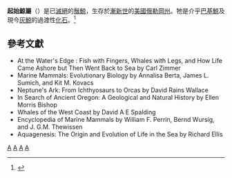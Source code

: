 {{Automatic taxobox
| taxon = Aetiocetus
| authority = Emlong, 1966
| fossil_range = [[漸新世|漸新世]]晚期
| status = fossil
| image = Aetiocetus BW.jpg
| type_species = ''Aetiocetus cotylalveus''
| subdivision_ranks = [[種|種]]
| subdivision =
* ''A. cotylalveus'' <br />Emlong, 1966
* ''A. polydentatus''<br />Barnes, Kimura, Furuwasa, Sawamura, 1995
* ''A. tomitai''<br />Barnes, Kimura, Furuwasa, Sawamura, 1995
* ''A. weltoni''<br /> Barnes, Kimura, Furusawa, Sawamura, 1995
}}

'''起始鯨屬'''（{{lang-xm|Aetiocetus}}）是已[[滅絕|滅絕]]的[[鬚鯨|鬚鯨]]，生存於[[漸新世|漸新世]]的[[美國|美國]][[俄勒岡州|俄勒岡州]]。牠是介乎[[巴基鯨|巴基鯨]]及現今[[灰鯨|灰鯨]]的過渡性[[化石|化石]]。<ref>{{cite web |url=http://evolution.berkeley.edu/evosite/lines/IAtransitional.shtml |title=Lines of Evidence:Transitional Forms (1 of 2) |accessdate=2008-04-26 |work=Understanding Evolution |publisher=Berkeley University |archive-date=2008-04-18 |archive-url=https://web.archive.org/web/20080418001906/http://evolution.berkeley.edu/evosite/lines/IAtransitional.shtml |dead-url=no }}</ref>

==參考文獻==
{{reflist}}

* At the Water's Edge : Fish with Fingers, Whales with Legs, and How Life Came Ashore but Then Went Back to Sea by Carl Zimmer 
* Marine Mammals: Evolutionary Biology by Annalisa Berta, James L. Sumich, and Kit M. Kovacs 
* Neptune's Ark: From Ichthyosaurs to Orcas by David Rains Wallace 
* In Search of Ancient Oregon: A Geological and Natural History by Ellen Morris Bishop
* Whales of the West Coast by David A E Spalding 
* Encyclopedia of Marine Mammals by William F. Perrin, Bernd Wursig, and J. G.M. Thewissen
* Aquagenesis: The Origin and Evolution of Life in the Sea by Richard Ellis 
{{Taxonbar}}
{{鬚鯨小目}}
[[Category:古動物|A]]
[[Category:起始鯨科|A]]
[[Category:漸新世哺乳類|A]]
[[Category:1966年描述的分类群|A]]